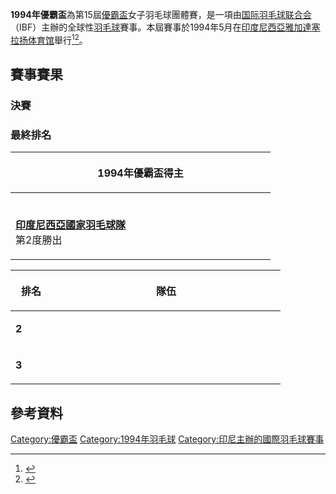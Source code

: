 {{noteTA|G1=Badminton}}
{{infobox badminton event
|name           = 1994年優霸盃
|image          = 
|size           = 
|caption        = 
|dates          = 1994年5月
|number_edition = 第15屆
|level          = 1
|prize_money    =
|location       = {{INA}}[[雅加達|雅加達]]
|venue          = 
|previous       = 1992年優霸盃
|next           = 1996年優霸盃
}}
'''1994年優霸盃'''為第15屆[[優霸盃|優霸盃]]女子羽毛球團體賽，是一項由[[国际羽毛球联合会|国际羽毛球联合会]]（IBF）主辦的全球性[[羽毛球|羽毛球]]賽事。本屆賽事於1994年5月在[[印度尼西亞|印度尼西亞]][[雅加達|雅加達]][[塞拉扬体育馆|塞拉扬体育馆]]舉行<ref>{{cite news|title=张宁与张海丽十年恩怨起源 1994尤伯杯一战结深仇|url=http://sports.titan24.com/badminton/08-11-21/138595.html|newspaper=体坛网|date=2008-11-21|access-date=2012-01-21|archive-url=https://web.archive.org/web/20160304193607/http://sports.titan24.com/badminton/08-11-21/138595.html|archive-date=2016-03-04|dead-url=yes}}</ref><ref>{{cite news|title=张宁：94年尤杯失利后一直在哭 08年其实有个遗憾|url=http://sports.sina.com.cn/o/2010-05-14/10224983929.shtml|newspaper=体坛周报|date=2010-05-14|accessdate=2012-01-21|archive-date=2020-05-13|archive-url=https://web.archive.org/web/20200513101339/http://sports.sina.com.cn/o/2010-05-14/10224983929.shtml|dead-url=no}}</ref>。

==賽事賽果==
=== 決賽 ===
{{Badmintonbox
|team1=INA
|team2=CHN
|venue=
|date= 1994年5月21日
|score1=3
|score2=2
|R1match=女單
|R1={{BadmintonMatch|T1P1=[[王莲香|王莲香]] |11 |12 | |T2P1=[[叶钊颖|叶钊颖]] |4 |10 | }}
|R2match=女雙
|R2={{BadmintonMatch|T1P1=[[菲娜爾希|菲娜爾希]]|T1P2=[[莉莉·譚皮|莉莉·譚皮]]|15 |17 | |T2P1=[[陈颖_(羽毛球运动员)|陈颖]]|T2P2=[[吴宇红|吴宇红]] |13 |16 | }}
|R3match=女單
|R3={{BadmintonMatch|T1P1=[[尤莉安妮·桑托沙|尤莉安妮·桑托沙]]|5 |5 | |T2P1=[[韩晶娜|韩晶娜]] |11 |11 | }}
|R4match=女雙
|R4={{BadmintonMatch|T1P1=[[艾麗莎·納薩內爾|艾麗莎·納薩內爾]]|T1P2=[[潔琳·瑞西安納|潔琳·瑞西安納]]|10 |8 | |T2P1=[[葛菲|葛菲]]|T2P2=[[顾俊|顾俊]] |15 |15 | }}
|R5match=女單
|R5={{BadmintonMatch|T1P1=[[張海麗|張海麗]]|11 |10 |11 |T2P1=[[张宁_(羽毛球运动员)|张宁]] |7 |12 |4 }}
|name2=中國
|}}

===最終排名===
{| class=wikitable style="text-align:center; font-size:big" 
|-
!width=400|1994年優霸盃得主
|-
|{{flagicon|INA|size=75px}}<br/>'''[[印度尼西亞國家羽毛球隊|印度尼西亞國家羽毛球隊]]'''<br/>第2度勝出
|}
{| class=wikitable style="text-align:center; font-size:small" 
|-
!width=50|排名
!width=350 colspan="2"|隊伍
|-
|'''2'''||colspan="2"|{{bat|CHN}}
|-
|'''3'''||{{bat|SWE}}||{{bat|KOR}}
|}

==參考資料==
{{reflist}}

{{優霸盃}}
[[Category:優霸盃|Category:優霸盃]]
[[Category:1994年羽毛球|Category:1994年羽毛球]]
[[Category:印尼主辦的國際羽毛球賽事|Category:印尼主辦的國際羽毛球賽事]]